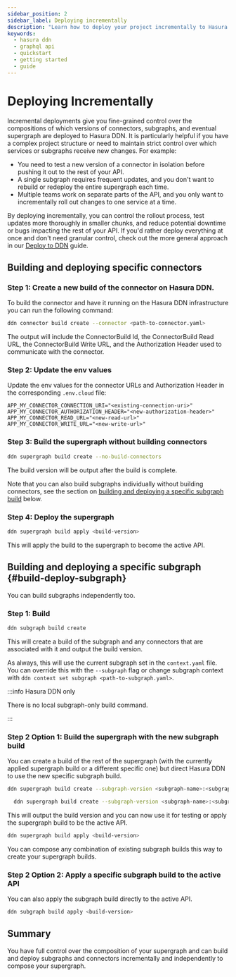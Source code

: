 ```yaml
---
sidebar_position: 2
sidebar_label: Deploying incrementally
description: "Learn how to deploy your project incrementally to Hasura DDN."
keywords:
  - hasura ddn
  - graphql api
  - quickstart
  - getting started
  - guide
---
```


# Deploying Incrementally

Incremental deployments give you fine-grained control over the compositions of which versions of connectors, subgraphs,
and eventual supergraph are deployed to Hasura DDN. It is particularly helpful if you have a complex project structure
or need to maintain strict control over which services or subgraphs receive new changes. For example:

- You need to test a new version of a connector in isolation before pushing it out to the rest of your API.
- A single subgraph requires frequent updates, and you don't want to rebuild or redeploy the entire supergraph each
  time.
- Multiple teams work on separate parts of the API, and you only want to incrementally roll out changes to one service
  at a time.

By deploying incrementally, you can control the rollout process, test updates more thoroughly in smaller chunks, and
reduce potential downtime or bugs impacting the rest of your API. If you'd rather deploy everything at once and don't
need granular control, check out the more general approach in our
[Deploy to DDN](/deployment/hasura-ddn/deploy-to-ddn.mdx) guide.

## Building and deploying specific connectors

### Step 1: Create a new build of the connector on Hasura DDN.

To build the connector and have it running on the Hasura DDN infrastructure you can run the following command:

```bash
ddn connector build create --connector <path-to-connector.yaml>
```

The output will include the ConnectorBuild Id, the ConnectorBuild Read URL, the ConnectorBuild Write URL, and the
Authorization Header used to communicate with the connector.

### Step 2: Update the env values

Update the env values for the connector URLs and Authorization Header in the corresponding `.env.cloud` file:

```env
APP_MY_CONNECTOR_CONNECTION_URI="<existing-connection-uri>"
APP_MY_CONNECTOR_AUTHORIZATION_HEADER="<new-authorization-header>"
APP_MY_CONNECTOR_READ_URL="<new-read-url>"
APP_MY_CONNECTOR_WRITE_URL="<new-write-url>"
```

### Step 3: Build the supergraph without building connectors

```bash
ddn supergraph build create --no-build-connectors
```

The build version will be output after the build is complete.

Note that you can also build subgraphs individually without building connectors, see the section on
[building and deploying a specific subgraph build](#build-deploy-subgraph) below.

### Step 4: Deploy the supergraph

```bash
ddn supergraph build apply <build-version>
```

This will apply the build to the supergraph to become the active API.

## Building and deploying a specific subgraph {#build-deploy-subgraph}

You can build subgraphs independently too.

### Step 1: Build

```bash
ddn subgraph build create
```

This will create a build of the subgraph and any connectors that are associated with it and output the build version.

As always, this will use the current subgraph set in the `context.yaml` file. You can override this with the
`--subgraph` flag or change subgraph context with `ddn context set subgraph <path-to-subgraph.yaml>`.

:::info Hasura DDN only

There is no local subgraph-only build command.

:::

### Step 2 Option 1: Build the supergraph with the new subgraph build

You can create a build of the rest of the supergraph (with the currently applied supergraph build or a different
specific one) but direct Hasura DDN to use the new specific subgraph build.

```bash title="Build the supergraph with a specific subgraph build and the currenly applied supergraph build"
ddn supergraph build create --subgraph-version <subgraph-name>:<subgraph-build-version> --base-supergraph-on-applied
```

```bash title="Build the supergraph with multiple specific subgraph builds and a specific supergraph build"
  ddn supergraph build create --subgraph-version <subgraph-name>:<subgraph-build-version> --subgraph-version <subgraph-name>:<subgraph-build-version> --base-supergraph-version <supergraph-build-version>
```

This will output the build version and you can now use it for testing or apply the supergraph build to be the active
API.

```bash
ddn supergraph build apply <build-version>
```

You can compose any combination of existing subgraph builds this way to create your supergraph builds.

### Step 2 Option 2: Apply a specific subgraph build to the active API

You can also apply the subgraph build directly to the active API.

```bash
ddn subgraph build apply <build-version>
```

## Summary

You have full control over the composition of your supergraph and can build and deploy subgraphs and connectors
incrementally and independently to compose your supergraph.
